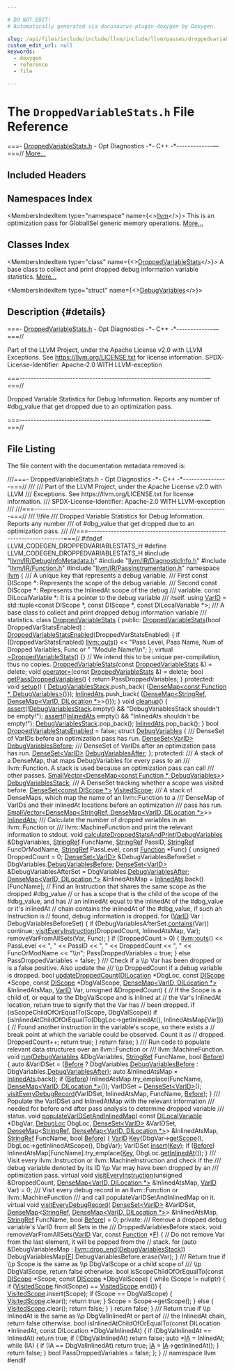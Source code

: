 ```yaml
---

# DO NOT EDIT!
# Automatically generated via docusaurus-plugin-doxygen by Doxygen.

slug: /api/files/include/include/llvm/include/llvm/passes/droppedvariablestats-h
custom_edit_url: null
keywords:
  - doxygen
  - reference
  - file

---
```





# The `DroppedVariableStats.h` File Reference

<DoxygenPage pluginConfig={pluginConfig}>

===- <a href="/docs/api/files/include/include/llvm/include/llvm/passes/droppedvariablestats-h">DroppedVariableStats.h</a> - Opt Diagnostics -&#42;- C++ -&#42;-------------—===// <a href="#details">More...</a>

## Included Headers

<IncludesList>
<IncludesListItem
  filePath="llvm/IR/DebugInfoMetadata.h"
  permalink="/docs/api/files/include/include/llvm/include/llvm/ir/debuginfometadata-h"
  isLocal="true" />
<IncludesListItem
  filePath="llvm/IR/DiagnosticInfo.h"
  permalink="/docs/api/files/include/include/llvm/include/llvm/ir/diagnosticinfo-h"
  isLocal="true" />
<IncludesListItem
  filePath="llvm/IR/Function.h"
  permalink="/docs/api/files/include/include/llvm/include/llvm/ir/function-h"
  isLocal="true" />
<IncludesListItem
  filePath="llvm/IR/PassInstrumentation.h"
  permalink="/docs/api/files/include/include/llvm/include/llvm/ir/passinstrumentation-h"
  isLocal="true" />
</IncludesList>

## Namespaces Index

<MembersIndex>

<MembersIndexItem
  type="namespace"
  name={<><a href="/docs/api/namespaces/llvm">llvm</a></>}>
This is an optimization pass for GlobalISel generic memory operations. <a href="/docs/api/namespaces/llvm/#details">More...</a>
</MembersIndexItem>

</MembersIndex>

## Classes Index

<MembersIndex>

<MembersIndexItem
  type="class"
  name={<><a href="/docs/api/classes/llvm/droppedvariablestats">DroppedVariableStats</a></>}>
A base class to collect and print dropped debug information variable statistics. <a href="/docs/api/classes/llvm/droppedvariablestats/#details">More...</a>
</MembersIndexItem>

<MembersIndexItem
  type="struct"
  name={<><a href="/docs/api/structs/llvm/droppedvariablestats/debugvariables">DebugVariables</a></>}>
</MembersIndexItem>

</MembersIndex>

## Description {#details}

===- <a href="/docs/api/files/include/include/llvm/include/llvm/passes/droppedvariablestats-h">DroppedVariableStats.h</a> - Opt Diagnostics -&#42;- C++ -&#42;-------------—===//

Part of the LLVM Project, under the Apache License v2.0 with LLVM Exceptions. See <a href="https://llvm.org/LICENSE.txt">https://llvm.org/LICENSE.txt</a> for license information. SPDX-License-Identifier: Apache-2.0 WITH LLVM-exception

===------------------------------------------------------------------—===//

Dropped Variable Statistics for Debug Information. Reports any number of #dbg&#95;value that get dropped due to an optimization pass.

===------------------------------------------------------------------—===//

## File Listing

The file content with the documentation metadata removed is:

<ProgramListing>

<Link id="l00001" /><CodeLine lineNumber="1"><Highlight kind="comment">///===- DroppedVariableStats.h - Opt Diagnostics -&#42;- C++ -&#42;----------------===//</Highlight><Highlight kind="comment"></Highlight></CodeLine>
<Link id="l00002" /><CodeLine lineNumber="2"><Highlight kind="comment">///</Highlight></CodeLine>
<Link id="l00003" /><CodeLine lineNumber="3"><Highlight kind="comment">/// Part of the LLVM Project, under the Apache License v2.0 with LLVM</Highlight></CodeLine>
<Link id="l00004" /><CodeLine lineNumber="4"><Highlight kind="comment">/// Exceptions. See https://llvm.org/LICENSE.txt for license information.</Highlight></CodeLine>
<Link id="l00005" /><CodeLine lineNumber="5"><Highlight kind="comment">/// SPDX-License-Identifier: Apache-2.0 WITH LLVM-exception</Highlight></CodeLine>
<Link id="l00006" /><CodeLine lineNumber="6"><Highlight kind="comment">///</Highlight></CodeLine>
<Link id="l00007" /><CodeLine lineNumber="7"><Highlight kind="comment">///===---------------------------------------------------------------------===//</Highlight></CodeLine>
<Link id="l00008" /><CodeLine lineNumber="8"><Highlight kind="comment">/// \\file</Highlight></CodeLine>
<Link id="l00009" /><CodeLine lineNumber="9"><Highlight kind="comment">/// Dropped Variable Statistics for Debug Information. Reports any number</Highlight></CodeLine>
<Link id="l00010" /><CodeLine lineNumber="10"><Highlight kind="comment">/// of #dbg&#95;value that get dropped due to an optimization pass.</Highlight></CodeLine>
<Link id="l00011" /><CodeLine lineNumber="11"><Highlight kind="comment">///</Highlight></CodeLine>
<Link id="l00012" /><CodeLine lineNumber="12"><Highlight kind="comment">///===---------------------------------------------------------------------===//</Highlight><Highlight kind="normal"></Highlight></CodeLine>
<Link id="l00013" /><CodeLine lineNumber="13"><Highlight kind="normal"></Highlight></CodeLine>
<Link id="l00014" /><CodeLine lineNumber="14"><Highlight kind="normal"></Highlight><Highlight kind="preprocessor">#ifndef LLVM&#95;CODEGEN&#95;DROPPEDVARIABLESTATS&#95;H</Highlight><Highlight kind="normal"></Highlight></CodeLine>
<Link id="l00015" /><CodeLine lineNumber="15"><Highlight kind="normal"></Highlight><Highlight kind="preprocessor">#define LLVM&#95;CODEGEN&#95;DROPPEDVARIABLESTATS&#95;H</Highlight><Highlight kind="normal"></Highlight></CodeLine>
<Link id="l00016" /><CodeLine lineNumber="16"><Highlight kind="normal"></Highlight></CodeLine>
<Link id="l00017" /><CodeLine lineNumber="17"><Highlight kind="normal"></Highlight><Highlight kind="preprocessor">#include &quot;<a href="/docs/api/files/include/include/llvm/include/llvm/ir/debuginfometadata-h">llvm/IR/DebugInfoMetadata.h</a>&quot;</Highlight><Highlight kind="normal"></Highlight></CodeLine>
<Link id="l00018" /><CodeLine lineNumber="18"><Highlight kind="normal"></Highlight><Highlight kind="preprocessor">#include &quot;<a href="/docs/api/files/include/include/llvm/include/llvm/ir/diagnosticinfo-h">llvm/IR/DiagnosticInfo.h</a>&quot;</Highlight><Highlight kind="normal"></Highlight></CodeLine>
<Link id="l00019" /><CodeLine lineNumber="19"><Highlight kind="normal"></Highlight><Highlight kind="preprocessor">#include &quot;<a href="/docs/api/files/include/include/llvm/include/llvm/ir/function-h">llvm/IR/Function.h</a>&quot;</Highlight><Highlight kind="normal"></Highlight></CodeLine>
<Link id="l00020" /><CodeLine lineNumber="20"><Highlight kind="normal"></Highlight><Highlight kind="preprocessor">#include &quot;<a href="/docs/api/files/include/include/llvm/include/llvm/ir/passinstrumentation-h">llvm/IR/PassInstrumentation.h</a>&quot;</Highlight><Highlight kind="normal"></Highlight></CodeLine>
<Link id="l00021" /><CodeLine lineNumber="21"><Highlight kind="normal"></Highlight></CodeLine>
<Link id="l00022" /><CodeLine lineNumber="22"><Highlight kind="normal"></Highlight><Highlight kind="keyword">namespace </Highlight><Highlight kind="normal"><a href="/docs/api/namespaces/llvm">llvm</a> &#123;</Highlight></CodeLine>
<Link id="l00023" /><CodeLine lineNumber="23"><Highlight kind="normal"></Highlight><Highlight kind="comment"></Highlight></CodeLine>
<Link id="l00024" /><CodeLine lineNumber="24"><Highlight kind="comment">/// A unique key that represents a debug variable.</Highlight></CodeLine>
<Link id="l00025" /><CodeLine lineNumber="25"><Highlight kind="comment">/// First const DIScope &#42;: Represents the scope of the debug variable.</Highlight></CodeLine>
<Link id="l00026" /><CodeLine lineNumber="26"><Highlight kind="comment">/// Second const DIScope &#42;: Represents the InlinedAt scope of the debug</Highlight></CodeLine>
<Link id="l00027" /><CodeLine lineNumber="27"><Highlight kind="comment">/// variable. const DILocalVariable &#42;: It is a pointer to the debug variable</Highlight></CodeLine>
<Link id="l00028" /><CodeLine lineNumber="28"><Highlight kind="comment">/// itself.</Highlight><Highlight kind="normal"></Highlight></CodeLine>
<Link id="l00029" /><CodeLine lineNumber="29" lineLink="/docs/api/namespaces/llvm/#a07ea053ea2cdbee8e68ebd607c26dc8a"><Highlight kind="normal"></Highlight><Highlight kind="keyword">using </Highlight><Highlight kind="normal"><a href="/docs/api/namespaces/llvm/#a07ea053ea2cdbee8e68ebd607c26dc8a">VarID</a> =</Highlight></CodeLine>
<Link id="l00030" /><CodeLine lineNumber="30"><Highlight kind="normal">    std::tuple&lt;const DIScope &#42;, const DIScope &#42;, const DILocalVariable &#42;&gt;;</Highlight></CodeLine>
<Link id="l00031" /><CodeLine lineNumber="31"><Highlight kind="normal"></Highlight><Highlight kind="comment"></Highlight></CodeLine>
<Link id="l00032" /><CodeLine lineNumber="32"><Highlight kind="comment">/// A base class to collect and print dropped debug information variable</Highlight></CodeLine>
<Link id="l00033" /><CodeLine lineNumber="33"><Highlight kind="comment">/// statistics.</Highlight><Highlight kind="normal"></Highlight></CodeLine>
<Link id="l00034" /><CodeLine lineNumber="34" lineLink="/docs/api/classes/llvm/droppedvariablestats"><Highlight kind="normal"></Highlight><Highlight kind="keyword">class </Highlight><Highlight kind="normal"><a href="/docs/api/classes/llvm/droppedvariablestats/#a46f071337fdc4a5ed806508f6b6073b4">DroppedVariableStats</a> &#123;</Highlight></CodeLine>
<Link id="l00035" /><CodeLine lineNumber="35"><Highlight kind="normal"></Highlight><Highlight kind="keyword">public</Highlight><Highlight kind="normal">:</Highlight></CodeLine>
<Link id="l00036" /><CodeLine lineNumber="36" lineLink="/docs/api/classes/llvm/droppedvariablestats/#a46f071337fdc4a5ed806508f6b6073b4"><Highlight kind="normal">  <a href="/docs/api/classes/llvm/droppedvariablestats/#a46f071337fdc4a5ed806508f6b6073b4">DroppedVariableStats</a>(</Highlight><Highlight kind="keywordtype">bool</Highlight><Highlight kind="normal"> DroppedVarStatsEnabled)</Highlight></CodeLine>
<Link id="l00037" /><CodeLine lineNumber="37"><Highlight kind="normal">      : <a href="/docs/api/classes/llvm/droppedvariablestats/#a6868779973ca0e558f17521d7810da52">DroppedVariableStatsEnabled</a>(DroppedVarStatsEnabled) &#123;</Highlight></CodeLine>
<Link id="l00038" /><CodeLine lineNumber="38"><Highlight kind="normal">    </Highlight><Highlight kind="keywordflow">if</Highlight><Highlight kind="normal"> (DroppedVarStatsEnabled)</Highlight></CodeLine>
<Link id="l00039" /><CodeLine lineNumber="39"><Highlight kind="normal">      <a href="/docs/api/namespaces/llvm/#a2d79a00fa7c56f57b87f2fe2a3f118c7">llvm::outs</a>()</Highlight></CodeLine>
<Link id="l00040" /><CodeLine lineNumber="40"><Highlight kind="normal">          &lt;&lt; </Highlight><Highlight kind="stringliteral">&quot;Pass Level, Pass Name, Num of Dropped Variables, Func or &quot;</Highlight><Highlight kind="normal"></Highlight></CodeLine>
<Link id="l00041" /><CodeLine lineNumber="41"><Highlight kind="normal">             </Highlight><Highlight kind="stringliteral">&quot;Module Name\\n&quot;</Highlight><Highlight kind="normal">;</Highlight></CodeLine>
<Link id="l00042" /><CodeLine lineNumber="42"><Highlight kind="normal">  &#125;;</Highlight></CodeLine>
<Link id="l00043" /><CodeLine lineNumber="43"><Highlight kind="normal"></Highlight></CodeLine>
<Link id="l00044" /><CodeLine lineNumber="44" lineLink="/docs/api/classes/llvm/droppedvariablestats/#addabc63a03c26b62477fb7af2490f574"><Highlight kind="normal">  </Highlight><Highlight kind="keyword">virtual</Highlight><Highlight kind="normal"> <a href="/docs/api/classes/llvm/droppedvariablestats/#addabc63a03c26b62477fb7af2490f574">~DroppedVariableStats</a>() &#123;&#125;</Highlight></CodeLine>
<Link id="l00045" /><CodeLine lineNumber="45"><Highlight kind="normal"></Highlight></CodeLine>
<Link id="l00046" /><CodeLine lineNumber="46"><Highlight kind="normal">  </Highlight><Highlight kind="comment">// We intend this to be unique per-compilation, thus no copies.</Highlight><Highlight kind="normal"></Highlight></CodeLine>
<Link id="l00047" /><CodeLine lineNumber="47" lineLink="/docs/api/classes/llvm/droppedvariablestats/#a57364af948f3e0f629a32882a0e7f68b"><Highlight kind="normal">  <a href="/docs/api/classes/llvm/droppedvariablestats/#a57364af948f3e0f629a32882a0e7f68b">DroppedVariableStats</a>(</Highlight><Highlight kind="keyword">const</Highlight><Highlight kind="normal"> <a href="/docs/api/classes/llvm/droppedvariablestats/#a46f071337fdc4a5ed806508f6b6073b4">DroppedVariableStats</a> &amp;) = </Highlight><Highlight kind="keyword">delete</Highlight><Highlight kind="normal">;</Highlight></CodeLine>
<Link id="l00048" /><CodeLine lineNumber="48" lineLink="/docs/api/classes/llvm/droppedvariablestats/#ad32f8e42bb15683d18d8a78de0f854cc"><Highlight kind="normal">  </Highlight><Highlight kind="keywordtype">void</Highlight><Highlight kind="normal"> <a href="/docs/api/classes/llvm/droppedvariablestats/#ad32f8e42bb15683d18d8a78de0f854cc">operator=</a>(</Highlight><Highlight kind="keyword">const</Highlight><Highlight kind="normal"> <a href="/docs/api/classes/llvm/droppedvariablestats/#a46f071337fdc4a5ed806508f6b6073b4">DroppedVariableStats</a> &amp;) = </Highlight><Highlight kind="keyword">delete</Highlight><Highlight kind="normal">;</Highlight></CodeLine>
<Link id="l00049" /><CodeLine lineNumber="49"><Highlight kind="normal"></Highlight></CodeLine>
<Link id="l00050" /><CodeLine lineNumber="50" lineLink="/docs/api/classes/llvm/droppedvariablestats/#a2849714d5e1cfb51a1df91c1bc855dcb"><Highlight kind="normal">  </Highlight><Highlight kind="keywordtype">bool</Highlight><Highlight kind="normal"> <a href="/docs/api/classes/llvm/droppedvariablestats/#a2849714d5e1cfb51a1df91c1bc855dcb">getPassDroppedVariables</a>() &#123; </Highlight><Highlight kind="keywordflow">return</Highlight><Highlight kind="normal"> PassDroppedVariables; &#125;</Highlight></CodeLine>
<Link id="l00051" /><CodeLine lineNumber="51"><Highlight kind="normal"></Highlight></CodeLine>
<Link id="l00052" /><CodeLine lineNumber="52"><Highlight kind="normal"></Highlight><Highlight kind="keyword">protected</Highlight><Highlight kind="normal">:</Highlight></CodeLine>
<Link id="l00053" /><CodeLine lineNumber="53" lineLink="/docs/api/classes/llvm/droppedvariablestats/#afb370e0ed83426862695812314133aa7"><Highlight kind="normal">  </Highlight><Highlight kind="keywordtype">void</Highlight><Highlight kind="normal"> <a href="/docs/api/classes/llvm/droppedvariablestats/#afb370e0ed83426862695812314133aa7">setup</a>() &#123;</Highlight></CodeLine>
<Link id="l00054" /><CodeLine lineNumber="54"><Highlight kind="normal">    <a href="/docs/api/classes/llvm/droppedvariablestats/#a956a96918980eb304dedaa78b88c0d3c">DebugVariablesStack</a>.push&#95;back(</Highlight></CodeLine>
<Link id="l00055" /><CodeLine lineNumber="55"><Highlight kind="normal">        &#123;<a href="/docs/api/classes/llvm/densemap">DenseMap&lt;const Function &#42;, DebugVariables&gt;</a>()&#125;);</Highlight></CodeLine>
<Link id="l00056" /><CodeLine lineNumber="56"><Highlight kind="normal">    <a href="/docs/api/classes/llvm/droppedvariablestats/#a276914a247d61781f51e41186a9dc2af">InlinedAts</a>.push&#95;back(</Highlight></CodeLine>
<Link id="l00057" /><CodeLine lineNumber="57"><Highlight kind="normal">        &#123;<a href="/docs/api/classes/llvm/densemap">DenseMap&lt;StringRef, DenseMap&lt;VarID, DILocation &#42;&gt;</a>&gt;()&#125;);</Highlight></CodeLine>
<Link id="l00058" /><CodeLine lineNumber="58"><Highlight kind="normal">  &#125;</Highlight></CodeLine>
<Link id="l00059" /><CodeLine lineNumber="59"><Highlight kind="normal"></Highlight></CodeLine>
<Link id="l00060" /><CodeLine lineNumber="60" lineLink="/docs/api/classes/llvm/droppedvariablestats/#ab91542990bbb5413110da7acf1815924"><Highlight kind="normal">  </Highlight><Highlight kind="keywordtype">void</Highlight><Highlight kind="normal"> <a href="/docs/api/classes/llvm/droppedvariablestats/#ab91542990bbb5413110da7acf1815924">cleanup</a>() &#123;</Highlight></CodeLine>
<Link id="l00061" /><CodeLine lineNumber="61"><Highlight kind="normal">    <a href="/docs/api/files/lib/lib/target/lib/target/amdgpu/silowercontrolflow-cpp/#a4868c5d81c5ccc98c47aeab6244346a0">assert</a>(!<a href="/docs/api/classes/llvm/droppedvariablestats/#a956a96918980eb304dedaa78b88c0d3c">DebugVariablesStack</a>.empty() &amp;&amp;</Highlight></CodeLine>
<Link id="l00062" /><CodeLine lineNumber="62"><Highlight kind="normal">           </Highlight><Highlight kind="stringliteral">&quot;DebugVariablesStack shouldn&#39;t be empty!&quot;</Highlight><Highlight kind="normal">);</Highlight></CodeLine>
<Link id="l00063" /><CodeLine lineNumber="63"><Highlight kind="normal">    <a href="/docs/api/files/lib/lib/target/lib/target/amdgpu/silowercontrolflow-cpp/#a4868c5d81c5ccc98c47aeab6244346a0">assert</a>(!<a href="/docs/api/classes/llvm/droppedvariablestats/#a276914a247d61781f51e41186a9dc2af">InlinedAts</a>.empty() &amp;&amp; </Highlight><Highlight kind="stringliteral">&quot;InlinedAts shouldn&#39;t be empty!&quot;</Highlight><Highlight kind="normal">);</Highlight></CodeLine>
<Link id="l00064" /><CodeLine lineNumber="64"><Highlight kind="normal">    <a href="/docs/api/classes/llvm/droppedvariablestats/#a956a96918980eb304dedaa78b88c0d3c">DebugVariablesStack</a>.pop&#95;back();</Highlight></CodeLine>
<Link id="l00065" /><CodeLine lineNumber="65"><Highlight kind="normal">    <a href="/docs/api/classes/llvm/droppedvariablestats/#a276914a247d61781f51e41186a9dc2af">InlinedAts</a>.pop&#95;back();</Highlight></CodeLine>
<Link id="l00066" /><CodeLine lineNumber="66"><Highlight kind="normal">  &#125;</Highlight></CodeLine>
<Link id="l00067" /><CodeLine lineNumber="67"><Highlight kind="normal"></Highlight></CodeLine>
<Link id="l00068" /><CodeLine lineNumber="68" lineLink="/docs/api/classes/llvm/droppedvariablestats/#a6868779973ca0e558f17521d7810da52"><Highlight kind="normal">  </Highlight><Highlight kind="keywordtype">bool</Highlight><Highlight kind="normal"> <a href="/docs/api/classes/llvm/droppedvariablestats/#a6868779973ca0e558f17521d7810da52">DroppedVariableStatsEnabled</a> = </Highlight><Highlight kind="keyword">false</Highlight><Highlight kind="normal">;</Highlight></CodeLine>
<Link id="l00069" /><CodeLine lineNumber="69" lineLink="/docs/api/structs/llvm/droppedvariablestats/debugvariables"><Highlight kind="normal">  </Highlight><Highlight kind="keyword">struct </Highlight><Highlight kind="normal"><a href="/docs/api/structs/llvm/droppedvariablestats/debugvariables">DebugVariables</a> &#123;</Highlight><Highlight kind="comment"></Highlight></CodeLine>
<Link id="l00070" /><CodeLine lineNumber="70"><Highlight kind="comment">    /// DenseSet of VarIDs before an optimization pass has run.</Highlight><Highlight kind="normal"></Highlight></CodeLine>
<Link id="l00071" /><CodeLine lineNumber="71" lineLink="/docs/api/structs/llvm/droppedvariablestats/debugvariables/#ae0035704c71ffaf5c1e72109a3209140"><Highlight kind="normal">    <a href="/docs/api/classes/llvm/denseset">DenseSet&lt;VarID&gt;</a> <a href="/docs/api/structs/llvm/droppedvariablestats/debugvariables/#ae0035704c71ffaf5c1e72109a3209140">DebugVariablesBefore</a>;</Highlight><Highlight kind="comment"></Highlight></CodeLine>
<Link id="l00072" /><CodeLine lineNumber="72"><Highlight kind="comment">    /// DenseSet of VarIDs after an optimization pass has run.</Highlight><Highlight kind="normal"></Highlight></CodeLine>
<Link id="l00073" /><CodeLine lineNumber="73" lineLink="/docs/api/structs/llvm/droppedvariablestats/debugvariables/#a5e4d16731206131193654cbea6408074"><Highlight kind="normal">    <a href="/docs/api/classes/llvm/denseset">DenseSet&lt;VarID&gt;</a> <a href="/docs/api/structs/llvm/droppedvariablestats/debugvariables/#a5e4d16731206131193654cbea6408074">DebugVariablesAfter</a>;</Highlight></CodeLine>
<Link id="l00074" /><CodeLine lineNumber="74"><Highlight kind="normal">  &#125;;</Highlight></CodeLine>
<Link id="l00075" /><CodeLine lineNumber="75"><Highlight kind="normal"></Highlight></CodeLine>
<Link id="l00076" /><CodeLine lineNumber="76"><Highlight kind="normal"></Highlight><Highlight kind="keyword">protected</Highlight><Highlight kind="normal">:</Highlight><Highlight kind="comment"></Highlight></CodeLine>
<Link id="l00077" /><CodeLine lineNumber="77"><Highlight kind="comment">  /// A stack of a DenseMap, that maps DebugVariables for every pass to an</Highlight></CodeLine>
<Link id="l00078" /><CodeLine lineNumber="78"><Highlight kind="comment">  /// llvm::Function. A stack is used because an optimization pass can call</Highlight></CodeLine>
<Link id="l00079" /><CodeLine lineNumber="79"><Highlight kind="comment">  /// other passes.</Highlight><Highlight kind="normal"></Highlight></CodeLine>
<Link id="l00080" /><CodeLine lineNumber="80" lineLink="/docs/api/classes/llvm/droppedvariablestats/#a956a96918980eb304dedaa78b88c0d3c"><Highlight kind="normal">  <a href="/docs/api/classes/llvm/smallvector">SmallVector&lt;DenseMap&lt;const Function &#42;, DebugVariables&gt;</a>&gt; <a href="/docs/api/classes/llvm/droppedvariablestats/#a956a96918980eb304dedaa78b88c0d3c">DebugVariablesStack</a>;</Highlight></CodeLine>
<Link id="l00081" /><CodeLine lineNumber="81"><Highlight kind="normal"></Highlight><Highlight kind="comment"></Highlight></CodeLine>
<Link id="l00082" /><CodeLine lineNumber="82"><Highlight kind="comment">  /// A DenseSet tracking whether a scope was visited before.</Highlight><Highlight kind="normal"></Highlight></CodeLine>
<Link id="l00083" /><CodeLine lineNumber="83" lineLink="/docs/api/classes/llvm/droppedvariablestats/#a07e15724976aed7adc5b3a178548ca77"><Highlight kind="normal">  <a href="/docs/api/classes/llvm/denseset">DenseSet&lt;const DIScope &#42;&gt;</a> <a href="/docs/api/classes/llvm/droppedvariablestats/#a07e15724976aed7adc5b3a178548ca77">VisitedScope</a>;</Highlight><Highlight kind="comment"></Highlight></CodeLine>
<Link id="l00084" /><CodeLine lineNumber="84"><Highlight kind="comment">  /// A stack of DenseMaps, which map the name of an llvm::Function to a</Highlight></CodeLine>
<Link id="l00085" /><CodeLine lineNumber="85"><Highlight kind="comment">  /// DenseMap of VarIDs and their inlinedAt locations before an optimization</Highlight></CodeLine>
<Link id="l00086" /><CodeLine lineNumber="86"><Highlight kind="comment">  /// pass has run.</Highlight><Highlight kind="normal"></Highlight></CodeLine>
<Link id="l00087" /><CodeLine lineNumber="87" lineLink="/docs/api/classes/llvm/droppedvariablestats/#a276914a247d61781f51e41186a9dc2af"><Highlight kind="normal">  <a href="/docs/api/classes/llvm/smallvector">SmallVector&lt;DenseMap&lt;StringRef, DenseMap&lt;VarID, DILocation &#42;&gt;</a>&gt;&gt; <a href="/docs/api/classes/llvm/droppedvariablestats/#a276914a247d61781f51e41186a9dc2af">InlinedAts</a>;</Highlight><Highlight kind="comment"></Highlight></CodeLine>
<Link id="l00088" /><CodeLine lineNumber="88"><Highlight kind="comment">  /// Calculate the number of dropped variables in an llvm::Function or</Highlight></CodeLine>
<Link id="l00089" /><CodeLine lineNumber="89"><Highlight kind="comment">  /// llvm::MachineFunction and print the relevant information to stdout.</Highlight><Highlight kind="normal"></Highlight></CodeLine>
<Link id="l00090" /><CodeLine lineNumber="90" lineLink="/docs/api/classes/llvm/droppedvariablestats/#a039613c35cae74dbc1b9f2bcdc793f9e"><Highlight kind="normal">  </Highlight><Highlight kind="keywordtype">void</Highlight><Highlight kind="normal"> <a href="/docs/api/classes/llvm/droppedvariablestats/#a039613c35cae74dbc1b9f2bcdc793f9e">calculateDroppedStatsAndPrint</a>(<a href="/docs/api/structs/llvm/droppedvariablestats/debugvariables">DebugVariables</a> &amp;DbgVariables,</Highlight></CodeLine>
<Link id="l00091" /><CodeLine lineNumber="91"><Highlight kind="normal">                                     <a href="/docs/api/classes/llvm/stringref">StringRef</a> FuncName, <a href="/docs/api/classes/llvm/stringref">StringRef</a> PassID,</Highlight></CodeLine>
<Link id="l00092" /><CodeLine lineNumber="92"><Highlight kind="normal">                                     <a href="/docs/api/classes/llvm/stringref">StringRef</a> FuncOrModName,</Highlight></CodeLine>
<Link id="l00093" /><CodeLine lineNumber="93"><Highlight kind="normal">                                     <a href="/docs/api/classes/llvm/stringref">StringRef</a> PassLevel,</Highlight></CodeLine>
<Link id="l00094" /><CodeLine lineNumber="94"><Highlight kind="normal">                                     </Highlight><Highlight kind="keyword">const</Highlight><Highlight kind="normal"> <a href="/docs/api/classes/llvm/function">Function</a> &#42;Func) &#123;</Highlight></CodeLine>
<Link id="l00095" /><CodeLine lineNumber="95"><Highlight kind="normal">    </Highlight><Highlight kind="keywordtype">unsigned</Highlight><Highlight kind="normal"> DroppedCount = 0;</Highlight></CodeLine>
<Link id="l00096" /><CodeLine lineNumber="96"><Highlight kind="normal">    <a href="/docs/api/classes/llvm/denseset">DenseSet&lt;VarID&gt;</a> &amp;DebugVariablesBeforeSet =</Highlight></CodeLine>
<Link id="l00097" /><CodeLine lineNumber="97"><Highlight kind="normal">        DbgVariables.<a href="/docs/api/structs/llvm/droppedvariablestats/debugvariables/#ae0035704c71ffaf5c1e72109a3209140">DebugVariablesBefore</a>;</Highlight></CodeLine>
<Link id="l00098" /><CodeLine lineNumber="98"><Highlight kind="normal">    <a href="/docs/api/classes/llvm/denseset">DenseSet&lt;VarID&gt;</a> &amp;DebugVariablesAfterSet = DbgVariables.<a href="/docs/api/structs/llvm/droppedvariablestats/debugvariables/#a5e4d16731206131193654cbea6408074">DebugVariablesAfter</a>;</Highlight></CodeLine>
<Link id="l00099" /><CodeLine lineNumber="99"><Highlight kind="normal">    <a href="/docs/api/classes/llvm/densemap">DenseMap&lt;VarID, DILocation &#42;&gt;</a> &amp;InlinedAtsMap = <a href="/docs/api/classes/llvm/droppedvariablestats/#a276914a247d61781f51e41186a9dc2af">InlinedAts</a>.back()&#91;FuncName&#93;;</Highlight></CodeLine>
<Link id="l00100" /><CodeLine lineNumber="100"><Highlight kind="normal">    </Highlight><Highlight kind="comment">// Find an Instruction that shares the same scope as the dropped #dbg&#95;value</Highlight><Highlight kind="normal"></Highlight></CodeLine>
<Link id="l00101" /><CodeLine lineNumber="101"><Highlight kind="normal">    </Highlight><Highlight kind="comment">// or has a scope that is the child of the scope of the #dbg&#95;value, and has</Highlight><Highlight kind="normal"></Highlight></CodeLine>
<Link id="l00102" /><CodeLine lineNumber="102"><Highlight kind="normal">    </Highlight><Highlight kind="comment">// an inlinedAt equal to the inlinedAt of the #dbg&#95;value or it&#39;s inlinedAt</Highlight><Highlight kind="normal"></Highlight></CodeLine>
<Link id="l00103" /><CodeLine lineNumber="103"><Highlight kind="normal">    </Highlight><Highlight kind="comment">// chain contains the inlinedAt of the #dbg&#95;value, if such an Instruction is</Highlight><Highlight kind="normal"></Highlight></CodeLine>
<Link id="l00104" /><CodeLine lineNumber="104"><Highlight kind="normal">    </Highlight><Highlight kind="comment">// found, debug information is dropped.</Highlight><Highlight kind="normal"></Highlight></CodeLine>
<Link id="l00105" /><CodeLine lineNumber="105"><Highlight kind="normal">    </Highlight><Highlight kind="keywordflow">for</Highlight><Highlight kind="normal"> (<a href="/docs/api/namespaces/llvm/#a07ea053ea2cdbee8e68ebd607c26dc8a">VarID</a> Var : DebugVariablesBeforeSet) &#123;</Highlight></CodeLine>
<Link id="l00106" /><CodeLine lineNumber="106"><Highlight kind="normal">      </Highlight><Highlight kind="keywordflow">if</Highlight><Highlight kind="normal"> (DebugVariablesAfterSet.<a href="/docs/api/classes/llvm/detail/densesetimpl/#ad409c2de8502b94c8a0b1193307c63b6">contains</a>(Var))</Highlight></CodeLine>
<Link id="l00107" /><CodeLine lineNumber="107"><Highlight kind="normal">        </Highlight><Highlight kind="keywordflow">continue</Highlight><Highlight kind="normal">;</Highlight></CodeLine>
<Link id="l00108" /><CodeLine lineNumber="108"><Highlight kind="normal">      <a href="/docs/api/classes/llvm/droppedvariablestats/#a1eb80ff593f2b7c49f83baaa60306b25">visitEveryInstruction</a>(DroppedCount, InlinedAtsMap, Var);</Highlight></CodeLine>
<Link id="l00109" /><CodeLine lineNumber="109"><Highlight kind="normal">      removeVarFromAllSets(Var, Func);</Highlight></CodeLine>
<Link id="l00110" /><CodeLine lineNumber="110"><Highlight kind="normal">    &#125;</Highlight></CodeLine>
<Link id="l00111" /><CodeLine lineNumber="111"><Highlight kind="normal">    </Highlight><Highlight kind="keywordflow">if</Highlight><Highlight kind="normal"> (DroppedCount &gt; 0) &#123;</Highlight></CodeLine>
<Link id="l00112" /><CodeLine lineNumber="112"><Highlight kind="normal">      <a href="/docs/api/namespaces/llvm/#a2d79a00fa7c56f57b87f2fe2a3f118c7">llvm::outs</a>() &lt;&lt; PassLevel &lt;&lt; </Highlight><Highlight kind="stringliteral">&quot;, &quot;</Highlight><Highlight kind="normal"> &lt;&lt; PassID &lt;&lt; </Highlight><Highlight kind="stringliteral">&quot;, &quot;</Highlight><Highlight kind="normal"> &lt;&lt; DroppedCount</Highlight></CodeLine>
<Link id="l00113" /><CodeLine lineNumber="113"><Highlight kind="normal">                   &lt;&lt; </Highlight><Highlight kind="stringliteral">&quot;, &quot;</Highlight><Highlight kind="normal"> &lt;&lt; FuncOrModName &lt;&lt; </Highlight><Highlight kind="stringliteral">&quot;\\n&quot;</Highlight><Highlight kind="normal">;</Highlight></CodeLine>
<Link id="l00114" /><CodeLine lineNumber="114"><Highlight kind="normal">      PassDroppedVariables = </Highlight><Highlight kind="keyword">true</Highlight><Highlight kind="normal">;</Highlight></CodeLine>
<Link id="l00115" /><CodeLine lineNumber="115"><Highlight kind="normal">    &#125; </Highlight><Highlight kind="keywordflow">else</Highlight><Highlight kind="normal"></Highlight></CodeLine>
<Link id="l00116" /><CodeLine lineNumber="116"><Highlight kind="normal">      PassDroppedVariables = </Highlight><Highlight kind="keyword">false</Highlight><Highlight kind="normal">;</Highlight></CodeLine>
<Link id="l00117" /><CodeLine lineNumber="117"><Highlight kind="normal">  &#125;</Highlight></CodeLine>
<Link id="l00118" /><CodeLine lineNumber="118"><Highlight kind="normal"></Highlight><Highlight kind="comment"></Highlight></CodeLine>
<Link id="l00119" /><CodeLine lineNumber="119"><Highlight kind="comment">  /// Check if a \\p Var has been dropped or is a false positive. Also update the</Highlight></CodeLine>
<Link id="l00120" /><CodeLine lineNumber="120"><Highlight kind="comment">  /// \\p DroppedCount if a debug variable is dropped.</Highlight><Highlight kind="normal"></Highlight></CodeLine>
<Link id="l00121" /><CodeLine lineNumber="121" lineLink="/docs/api/classes/llvm/droppedvariablestats/#a75d47320ab41eb44b12c355c8a3e9fe7"><Highlight kind="normal">  </Highlight><Highlight kind="keywordtype">bool</Highlight><Highlight kind="normal"> <a href="/docs/api/classes/llvm/droppedvariablestats/#a75d47320ab41eb44b12c355c8a3e9fe7">updateDroppedCount</a>(<a href="/docs/api/classes/llvm/dilocation">DILocation</a> &#42;DbgLoc, </Highlight><Highlight kind="keyword">const</Highlight><Highlight kind="normal"> <a href="/docs/api/classes/llvm/discope">DIScope</a> &#42;Scope,</Highlight></CodeLine>
<Link id="l00122" /><CodeLine lineNumber="122"><Highlight kind="normal">                          </Highlight><Highlight kind="keyword">const</Highlight><Highlight kind="normal"> <a href="/docs/api/classes/llvm/discope">DIScope</a> &#42;DbgValScope,</Highlight></CodeLine>
<Link id="l00123" /><CodeLine lineNumber="123"><Highlight kind="normal">                          <a href="/docs/api/classes/llvm/densemap">DenseMap&lt;VarID, DILocation &#42;&gt;</a> &amp;InlinedAtsMap,</Highlight></CodeLine>
<Link id="l00124" /><CodeLine lineNumber="124"><Highlight kind="normal">                          <a href="/docs/api/namespaces/llvm/#a07ea053ea2cdbee8e68ebd607c26dc8a">VarID</a> Var, </Highlight><Highlight kind="keywordtype">unsigned</Highlight><Highlight kind="normal"> &amp;DroppedCount) &#123;</Highlight></CodeLine>
<Link id="l00125" /><CodeLine lineNumber="125"><Highlight kind="normal">    </Highlight><Highlight kind="comment">// If the Scope is a child of, or equal to the DbgValScope and is inlined at</Highlight><Highlight kind="normal"></Highlight></CodeLine>
<Link id="l00126" /><CodeLine lineNumber="126"><Highlight kind="normal">    </Highlight><Highlight kind="comment">// the Var&#39;s InlinedAt location, return true to signify that the Var has</Highlight><Highlight kind="normal"></Highlight></CodeLine>
<Link id="l00127" /><CodeLine lineNumber="127"><Highlight kind="normal">    </Highlight><Highlight kind="comment">// been dropped.</Highlight><Highlight kind="normal"></Highlight></CodeLine>
<Link id="l00128" /><CodeLine lineNumber="128"><Highlight kind="normal">    </Highlight><Highlight kind="keywordflow">if</Highlight><Highlight kind="normal"> (isScopeChildOfOrEqualTo(Scope, DbgValScope))</Highlight></CodeLine>
<Link id="l00129" /><CodeLine lineNumber="129"><Highlight kind="normal">      </Highlight><Highlight kind="keywordflow">if</Highlight><Highlight kind="normal"> (isInlinedAtChildOfOrEqualTo(DbgLoc-&gt;getInlinedAt(),</Highlight></CodeLine>
<Link id="l00130" /><CodeLine lineNumber="130"><Highlight kind="normal">                                      InlinedAtsMap&#91;Var&#93;)) &#123;</Highlight></CodeLine>
<Link id="l00131" /><CodeLine lineNumber="131"><Highlight kind="normal">        </Highlight><Highlight kind="comment">// Found another instruction in the variable&#39;s scope, so there exists a</Highlight><Highlight kind="normal"></Highlight></CodeLine>
<Link id="l00132" /><CodeLine lineNumber="132"><Highlight kind="normal">        </Highlight><Highlight kind="comment">// break point at which the variable could be observed. Count it as</Highlight><Highlight kind="normal"></Highlight></CodeLine>
<Link id="l00133" /><CodeLine lineNumber="133"><Highlight kind="normal">        </Highlight><Highlight kind="comment">// dropped.</Highlight><Highlight kind="normal"></Highlight></CodeLine>
<Link id="l00134" /><CodeLine lineNumber="134"><Highlight kind="normal">        DroppedCount++;</Highlight></CodeLine>
<Link id="l00135" /><CodeLine lineNumber="135"><Highlight kind="normal">        </Highlight><Highlight kind="keywordflow">return</Highlight><Highlight kind="normal"> </Highlight><Highlight kind="keyword">true</Highlight><Highlight kind="normal">;</Highlight></CodeLine>
<Link id="l00136" /><CodeLine lineNumber="136"><Highlight kind="normal">      &#125;</Highlight></CodeLine>
<Link id="l00137" /><CodeLine lineNumber="137"><Highlight kind="normal">    </Highlight><Highlight kind="keywordflow">return</Highlight><Highlight kind="normal"> </Highlight><Highlight kind="keyword">false</Highlight><Highlight kind="normal">;</Highlight></CodeLine>
<Link id="l00138" /><CodeLine lineNumber="138"><Highlight kind="normal">  &#125;</Highlight><Highlight kind="comment"></Highlight></CodeLine>
<Link id="l00139" /><CodeLine lineNumber="139"><Highlight kind="comment">  /// Run code to populate relevant data structures over an llvm::Function or</Highlight></CodeLine>
<Link id="l00140" /><CodeLine lineNumber="140"><Highlight kind="comment">  /// llvm::MachineFunction.</Highlight><Highlight kind="normal"></Highlight></CodeLine>
<Link id="l00141" /><CodeLine lineNumber="141" lineLink="/docs/api/classes/llvm/droppedvariablestats/#a848e174c81c6209939940cb31f1353cf"><Highlight kind="normal">  </Highlight><Highlight kind="keywordtype">void</Highlight><Highlight kind="normal"> <a href="/docs/api/classes/llvm/droppedvariablestats/#a848e174c81c6209939940cb31f1353cf">run</a>(<a href="/docs/api/structs/llvm/droppedvariablestats/debugvariables">DebugVariables</a> &amp;DbgVariables, <a href="/docs/api/classes/llvm/stringref">StringRef</a> FuncName, </Highlight><Highlight kind="keywordtype">bool</Highlight><Highlight kind="normal"> <a href="/docs/api/files/lib/lib/passes/standardinstrumentations-cpp/#a6f1bbcae7288f05872dcfe811d0388baa9060587edeb01a63e3d3edc959678d1e">Before</a>) &#123;</Highlight></CodeLine>
<Link id="l00142" /><CodeLine lineNumber="142"><Highlight kind="normal">    </Highlight><Highlight kind="keyword">auto</Highlight><Highlight kind="normal"> &amp;VarIDSet = (<a href="/docs/api/files/lib/lib/passes/standardinstrumentations-cpp/#a6f1bbcae7288f05872dcfe811d0388baa9060587edeb01a63e3d3edc959678d1e">Before</a> ? DbgVariables.<a href="/docs/api/structs/llvm/droppedvariablestats/debugvariables/#ae0035704c71ffaf5c1e72109a3209140">DebugVariablesBefore</a></Highlight></CodeLine>
<Link id="l00143" /><CodeLine lineNumber="143"><Highlight kind="normal">                             : DbgVariables.<a href="/docs/api/structs/llvm/droppedvariablestats/debugvariables/#a5e4d16731206131193654cbea6408074">DebugVariablesAfter</a>);</Highlight></CodeLine>
<Link id="l00144" /><CodeLine lineNumber="144"><Highlight kind="normal">    </Highlight><Highlight kind="keyword">auto</Highlight><Highlight kind="normal"> &amp;InlinedAtsMap = <a href="/docs/api/classes/llvm/droppedvariablestats/#a276914a247d61781f51e41186a9dc2af">InlinedAts</a>.back();</Highlight></CodeLine>
<Link id="l00145" /><CodeLine lineNumber="145"><Highlight kind="normal">    </Highlight><Highlight kind="keywordflow">if</Highlight><Highlight kind="normal"> (<a href="/docs/api/files/lib/lib/passes/standardinstrumentations-cpp/#a6f1bbcae7288f05872dcfe811d0388baa9060587edeb01a63e3d3edc959678d1e">Before</a>)</Highlight></CodeLine>
<Link id="l00146" /><CodeLine lineNumber="146"><Highlight kind="normal">      InlinedAtsMap.try&#95;emplace(FuncName, <a href="/docs/api/classes/llvm/densemap">DenseMap&lt;VarID, DILocation &#42;&gt;</a>());</Highlight></CodeLine>
<Link id="l00147" /><CodeLine lineNumber="147"><Highlight kind="normal">    VarIDSet = <a href="/docs/api/classes/llvm/denseset">DenseSet&lt;VarID&gt;</a>();</Highlight></CodeLine>
<Link id="l00148" /><CodeLine lineNumber="148"><Highlight kind="normal">    <a href="/docs/api/classes/llvm/droppedvariablestats/#a39ae6f33a21851aaab9d15fcb979c037">visitEveryDebugRecord</a>(VarIDSet, InlinedAtsMap, FuncName, <a href="/docs/api/files/lib/lib/passes/standardinstrumentations-cpp/#a6f1bbcae7288f05872dcfe811d0388baa9060587edeb01a63e3d3edc959678d1e">Before</a>);</Highlight></CodeLine>
<Link id="l00149" /><CodeLine lineNumber="149"><Highlight kind="normal">  &#125;</Highlight><Highlight kind="comment"></Highlight></CodeLine>
<Link id="l00150" /><CodeLine lineNumber="150"><Highlight kind="comment">  /// Populate the VarIDSet and InlinedAtMap with the relevant information</Highlight></CodeLine>
<Link id="l00151" /><CodeLine lineNumber="151"><Highlight kind="comment">  /// needed for before and after pass analysis to determine dropped variable</Highlight></CodeLine>
<Link id="l00152" /><CodeLine lineNumber="152"><Highlight kind="comment">  /// status.</Highlight><Highlight kind="normal"></Highlight></CodeLine>
<Link id="l00153" /><CodeLine lineNumber="153" lineLink="/docs/api/classes/llvm/droppedvariablestats/#a2ad1df667a6a13366805e55ea363ee9b"><Highlight kind="normal">  </Highlight><Highlight kind="keywordtype">void</Highlight><Highlight kind="normal"> <a href="/docs/api/classes/llvm/droppedvariablestats/#a2ad1df667a6a13366805e55ea363ee9b">populateVarIDSetAndInlinedMap</a>(</Highlight></CodeLine>
<Link id="l00154" /><CodeLine lineNumber="154"><Highlight kind="normal">      </Highlight><Highlight kind="keyword">const</Highlight><Highlight kind="normal"> <a href="/docs/api/classes/llvm/dilocalvariable">DILocalVariable</a> &#42;DbgVar, <a href="/docs/api/classes/llvm/debugloc">DebugLoc</a> DbgLoc, <a href="/docs/api/classes/llvm/denseset">DenseSet&lt;VarID&gt;</a> &amp;VarIDSet,</Highlight></CodeLine>
<Link id="l00155" /><CodeLine lineNumber="155"><Highlight kind="normal">      <a href="/docs/api/classes/llvm/densemap">DenseMap</a>&lt;<a href="/docs/api/classes/llvm/stringref">StringRef</a>, <a href="/docs/api/classes/llvm/densemap">DenseMap&lt;VarID, DILocation &#42;&gt;</a>&gt; &amp;InlinedAtsMap,</Highlight></CodeLine>
<Link id="l00156" /><CodeLine lineNumber="156"><Highlight kind="normal">      <a href="/docs/api/classes/llvm/stringref">StringRef</a> FuncName, </Highlight><Highlight kind="keywordtype">bool</Highlight><Highlight kind="normal"> <a href="/docs/api/files/lib/lib/passes/standardinstrumentations-cpp/#a6f1bbcae7288f05872dcfe811d0388baa9060587edeb01a63e3d3edc959678d1e">Before</a>) &#123;</Highlight></CodeLine>
<Link id="l00157" /><CodeLine lineNumber="157"><Highlight kind="normal">    <a href="/docs/api/namespaces/llvm/#a07ea053ea2cdbee8e68ebd607c26dc8a">VarID</a> <a href="/docs/api/namespaces/llvm/#a98c6256d0644613c6b5b3e2ef06ef5ce">Key</a>&#123;DbgVar-&gt;<a href="/docs/api/classes/llvm/dilocalvariable/#a38229438b1c22802074b3181b0b80b85">getScope</a>(), DbgLoc-&gt;getInlinedAtScope(), DbgVar&#125;;</Highlight></CodeLine>
<Link id="l00158" /><CodeLine lineNumber="158"><Highlight kind="normal">    VarIDSet.<a href="/docs/api/classes/llvm/detail/densesetimpl/#a1b0f3ebdced8fce4b22c6a63b25d9525">insert</a>(<a href="/docs/api/namespaces/llvm/#a98c6256d0644613c6b5b3e2ef06ef5ce">Key</a>);</Highlight></CodeLine>
<Link id="l00159" /><CodeLine lineNumber="159"><Highlight kind="normal">    </Highlight><Highlight kind="keywordflow">if</Highlight><Highlight kind="normal"> (<a href="/docs/api/files/lib/lib/passes/standardinstrumentations-cpp/#a6f1bbcae7288f05872dcfe811d0388baa9060587edeb01a63e3d3edc959678d1e">Before</a>)</Highlight></CodeLine>
<Link id="l00160" /><CodeLine lineNumber="160"><Highlight kind="normal">      InlinedAtsMap&#91;FuncName&#93;.try&#95;emplace(<a href="/docs/api/namespaces/llvm/#a98c6256d0644613c6b5b3e2ef06ef5ce">Key</a>, DbgLoc.<a href="/docs/api/classes/llvm/debugloc/#ada0b6f3c53a53b7274e7aeb23eeab5a8">getInlinedAt</a>());</Highlight></CodeLine>
<Link id="l00161" /><CodeLine lineNumber="161"><Highlight kind="normal">  &#125;</Highlight><Highlight kind="comment"></Highlight></CodeLine>
<Link id="l00162" /><CodeLine lineNumber="162"><Highlight kind="comment">  /// Visit every llvm::Instruction or llvm::MachineInstruction and check if the</Highlight></CodeLine>
<Link id="l00163" /><CodeLine lineNumber="163"><Highlight kind="comment">  /// debug variable denoted by its ID \\p Var may have been dropped by an</Highlight></CodeLine>
<Link id="l00164" /><CodeLine lineNumber="164"><Highlight kind="comment">  /// optimization pass.</Highlight><Highlight kind="normal"></Highlight></CodeLine>
<Link id="l00165" /><CodeLine lineNumber="165"><Highlight kind="normal">  </Highlight><Highlight kind="keyword">virtual</Highlight><Highlight kind="normal"> </Highlight><Highlight kind="keywordtype">void</Highlight><Highlight kind="normal"></Highlight></CodeLine>
<Link id="l00166" /><CodeLine lineNumber="166" lineLink="/docs/api/classes/llvm/droppedvariablestats/#a1eb80ff593f2b7c49f83baaa60306b25"><Highlight kind="normal">  <a href="/docs/api/classes/llvm/droppedvariablestats/#a1eb80ff593f2b7c49f83baaa60306b25">visitEveryInstruction</a>(</Highlight><Highlight kind="keywordtype">unsigned</Highlight><Highlight kind="normal"> &amp;DroppedCount,</Highlight></CodeLine>
<Link id="l00167" /><CodeLine lineNumber="167"><Highlight kind="normal">                        <a href="/docs/api/classes/llvm/densemap">DenseMap&lt;VarID, DILocation &#42;&gt;</a> &amp;InlinedAtsMap,</Highlight></CodeLine>
<Link id="l00168" /><CodeLine lineNumber="168"><Highlight kind="normal">                        <a href="/docs/api/namespaces/llvm/#a07ea053ea2cdbee8e68ebd607c26dc8a">VarID</a> Var) = 0;</Highlight><Highlight kind="comment"></Highlight></CodeLine>
<Link id="l00169" /><CodeLine lineNumber="169"><Highlight kind="comment">  /// Visit every debug record in an llvm::Function or llvm::MachineFunction</Highlight></CodeLine>
<Link id="l00170" /><CodeLine lineNumber="170"><Highlight kind="comment">  /// and call populateVarIDSetAndInlinedMap on it.</Highlight><Highlight kind="normal"></Highlight></CodeLine>
<Link id="l00171" /><CodeLine lineNumber="171" lineLink="/docs/api/classes/llvm/droppedvariablestats/#a39ae6f33a21851aaab9d15fcb979c037"><Highlight kind="normal">  </Highlight><Highlight kind="keyword">virtual</Highlight><Highlight kind="normal"> </Highlight><Highlight kind="keywordtype">void</Highlight><Highlight kind="normal"> <a href="/docs/api/classes/llvm/droppedvariablestats/#a39ae6f33a21851aaab9d15fcb979c037">visitEveryDebugRecord</a>(</Highlight></CodeLine>
<Link id="l00172" /><CodeLine lineNumber="172"><Highlight kind="normal">      <a href="/docs/api/classes/llvm/denseset">DenseSet&lt;VarID&gt;</a> &amp;VarIDSet,</Highlight></CodeLine>
<Link id="l00173" /><CodeLine lineNumber="173"><Highlight kind="normal">      <a href="/docs/api/classes/llvm/densemap">DenseMap</a>&lt;<a href="/docs/api/classes/llvm/stringref">StringRef</a>, <a href="/docs/api/classes/llvm/densemap">DenseMap&lt;VarID, DILocation &#42;&gt;</a>&gt; &amp;InlinedAtsMap,</Highlight></CodeLine>
<Link id="l00174" /><CodeLine lineNumber="174"><Highlight kind="normal">      <a href="/docs/api/classes/llvm/stringref">StringRef</a> FuncName, </Highlight><Highlight kind="keywordtype">bool</Highlight><Highlight kind="normal"> <a href="/docs/api/files/lib/lib/passes/standardinstrumentations-cpp/#a6f1bbcae7288f05872dcfe811d0388baa9060587edeb01a63e3d3edc959678d1e">Before</a>) = 0;</Highlight></CodeLine>
<Link id="l00175" /><CodeLine lineNumber="175"><Highlight kind="normal"></Highlight></CodeLine>
<Link id="l00176" /><CodeLine lineNumber="176"><Highlight kind="normal"></Highlight><Highlight kind="keyword">private</Highlight><Highlight kind="normal">:</Highlight><Highlight kind="comment"></Highlight></CodeLine>
<Link id="l00177" /><CodeLine lineNumber="177"><Highlight kind="comment">  /// Remove a dropped debug variable&#39;s VarID from all Sets in the</Highlight></CodeLine>
<Link id="l00178" /><CodeLine lineNumber="178"><Highlight kind="comment">  /// DroppedVariablesBefore stack.</Highlight><Highlight kind="normal"></Highlight></CodeLine>
<Link id="l00179" /><CodeLine lineNumber="179"><Highlight kind="normal">  </Highlight><Highlight kind="keywordtype">void</Highlight><Highlight kind="normal"> removeVarFromAllSets(<a href="/docs/api/namespaces/llvm/#a07ea053ea2cdbee8e68ebd607c26dc8a">VarID</a> Var, </Highlight><Highlight kind="keyword">const</Highlight><Highlight kind="normal"> <a href="/docs/api/classes/llvm/function">Function</a> &#42;<a href="/docs/api/files/lib/lib/support/md5-cpp/#a96d73bbd7af15cb1fc38c3f4a3bd82e9">F</a>) &#123;</Highlight></CodeLine>
<Link id="l00180" /><CodeLine lineNumber="180"><Highlight kind="normal">    </Highlight><Highlight kind="comment">// Do not remove Var from the last element, it will be popped from the</Highlight><Highlight kind="normal"></Highlight></CodeLine>
<Link id="l00181" /><CodeLine lineNumber="181"><Highlight kind="normal">    </Highlight><Highlight kind="comment">// stack.</Highlight><Highlight kind="normal"></Highlight></CodeLine>
<Link id="l00182" /><CodeLine lineNumber="182"><Highlight kind="normal">    </Highlight><Highlight kind="keywordflow">for</Highlight><Highlight kind="normal"> (</Highlight><Highlight kind="keyword">auto</Highlight><Highlight kind="normal"> &amp;DebugVariablesMap : <a href="/docs/api/namespaces/llvm/#a9b64313b5c1907066b7bab1c60a2ea08">llvm::drop&#95;end</a>(<a href="/docs/api/classes/llvm/droppedvariablestats/#a956a96918980eb304dedaa78b88c0d3c">DebugVariablesStack</a>))</Highlight></CodeLine>
<Link id="l00183" /><CodeLine lineNumber="183"><Highlight kind="normal">      DebugVariablesMap&#91;<a href="/docs/api/files/lib/lib/support/md5-cpp/#a96d73bbd7af15cb1fc38c3f4a3bd82e9">F</a>&#93;.DebugVariablesBefore.erase(Var);</Highlight></CodeLine>
<Link id="l00184" /><CodeLine lineNumber="184"><Highlight kind="normal">  &#125;</Highlight><Highlight kind="comment"></Highlight></CodeLine>
<Link id="l00185" /><CodeLine lineNumber="185"><Highlight kind="comment">  /// Return true if \\p Scope is the same as \\p DbgValScope or a child scope of</Highlight></CodeLine>
<Link id="l00186" /><CodeLine lineNumber="186"><Highlight kind="comment">  /// \\p DbgValScope, return false otherwise.</Highlight><Highlight kind="normal"></Highlight></CodeLine>
<Link id="l00187" /><CodeLine lineNumber="187"><Highlight kind="normal">  </Highlight><Highlight kind="keywordtype">bool</Highlight><Highlight kind="normal"> isScopeChildOfOrEqualTo(</Highlight><Highlight kind="keyword">const</Highlight><Highlight kind="normal"> <a href="/docs/api/classes/llvm/discope">DIScope</a> &#42;Scope,</Highlight></CodeLine>
<Link id="l00188" /><CodeLine lineNumber="188"><Highlight kind="normal">                               </Highlight><Highlight kind="keyword">const</Highlight><Highlight kind="normal"> <a href="/docs/api/classes/llvm/discope">DIScope</a> &#42;DbgValScope) &#123;</Highlight></CodeLine>
<Link id="l00189" /><CodeLine lineNumber="189"><Highlight kind="normal">    </Highlight><Highlight kind="keywordflow">while</Highlight><Highlight kind="normal"> (Scope != </Highlight><Highlight kind="keyword">nullptr</Highlight><Highlight kind="normal">) &#123;</Highlight></CodeLine>
<Link id="l00190" /><CodeLine lineNumber="190"><Highlight kind="normal">      </Highlight><Highlight kind="keywordflow">if</Highlight><Highlight kind="normal"> (<a href="/docs/api/classes/llvm/droppedvariablestats/#a07e15724976aed7adc5b3a178548ca77">VisitedScope</a>.find(Scope) == <a href="/docs/api/classes/llvm/droppedvariablestats/#a07e15724976aed7adc5b3a178548ca77">VisitedScope</a>.end()) &#123;</Highlight></CodeLine>
<Link id="l00191" /><CodeLine lineNumber="191"><Highlight kind="normal">        <a href="/docs/api/classes/llvm/droppedvariablestats/#a07e15724976aed7adc5b3a178548ca77">VisitedScope</a>.insert(Scope);</Highlight></CodeLine>
<Link id="l00192" /><CodeLine lineNumber="192"><Highlight kind="normal">        </Highlight><Highlight kind="keywordflow">if</Highlight><Highlight kind="normal"> (Scope == DbgValScope) &#123;</Highlight></CodeLine>
<Link id="l00193" /><CodeLine lineNumber="193"><Highlight kind="normal">          <a href="/docs/api/classes/llvm/droppedvariablestats/#a07e15724976aed7adc5b3a178548ca77">VisitedScope</a>.clear();</Highlight></CodeLine>
<Link id="l00194" /><CodeLine lineNumber="194"><Highlight kind="normal">          </Highlight><Highlight kind="keywordflow">return</Highlight><Highlight kind="normal"> </Highlight><Highlight kind="keyword">true</Highlight><Highlight kind="normal">;</Highlight></CodeLine>
<Link id="l00195" /><CodeLine lineNumber="195"><Highlight kind="normal">        &#125;</Highlight></CodeLine>
<Link id="l00196" /><CodeLine lineNumber="196"><Highlight kind="normal">        Scope = Scope-&gt;getScope();</Highlight></CodeLine>
<Link id="l00197" /><CodeLine lineNumber="197"><Highlight kind="normal">      &#125; </Highlight><Highlight kind="keywordflow">else</Highlight><Highlight kind="normal"> &#123;</Highlight></CodeLine>
<Link id="l00198" /><CodeLine lineNumber="198"><Highlight kind="normal">        <a href="/docs/api/classes/llvm/droppedvariablestats/#a07e15724976aed7adc5b3a178548ca77">VisitedScope</a>.clear();</Highlight></CodeLine>
<Link id="l00199" /><CodeLine lineNumber="199"><Highlight kind="normal">        </Highlight><Highlight kind="keywordflow">return</Highlight><Highlight kind="normal"> </Highlight><Highlight kind="keyword">false</Highlight><Highlight kind="normal">;</Highlight></CodeLine>
<Link id="l00200" /><CodeLine lineNumber="200"><Highlight kind="normal">      &#125;</Highlight></CodeLine>
<Link id="l00201" /><CodeLine lineNumber="201"><Highlight kind="normal">    &#125;</Highlight></CodeLine>
<Link id="l00202" /><CodeLine lineNumber="202"><Highlight kind="normal">    </Highlight><Highlight kind="keywordflow">return</Highlight><Highlight kind="normal"> </Highlight><Highlight kind="keyword">false</Highlight><Highlight kind="normal">;</Highlight></CodeLine>
<Link id="l00203" /><CodeLine lineNumber="203"><Highlight kind="normal">  &#125;</Highlight><Highlight kind="comment"></Highlight></CodeLine>
<Link id="l00204" /><CodeLine lineNumber="204"><Highlight kind="comment">  /// Return true if \\p InlinedAt is the same as \\p DbgValInlinedAt or part of</Highlight></CodeLine>
<Link id="l00205" /><CodeLine lineNumber="205"><Highlight kind="comment">  /// the InlinedAt chain, return false otherwise.</Highlight><Highlight kind="normal"></Highlight></CodeLine>
<Link id="l00206" /><CodeLine lineNumber="206"><Highlight kind="normal">  </Highlight><Highlight kind="keywordtype">bool</Highlight><Highlight kind="normal"> isInlinedAtChildOfOrEqualTo(</Highlight><Highlight kind="keyword">const</Highlight><Highlight kind="normal"> DILocation &#42;InlinedAt,</Highlight></CodeLine>
<Link id="l00207" /><CodeLine lineNumber="207"><Highlight kind="normal">                                   </Highlight><Highlight kind="keyword">const</Highlight><Highlight kind="normal"> DILocation &#42;DbgValInlinedAt) &#123;</Highlight></CodeLine>
<Link id="l00208" /><CodeLine lineNumber="208"><Highlight kind="normal">    </Highlight><Highlight kind="keywordflow">if</Highlight><Highlight kind="normal"> (DbgValInlinedAt == InlinedAt)</Highlight></CodeLine>
<Link id="l00209" /><CodeLine lineNumber="209"><Highlight kind="normal">      </Highlight><Highlight kind="keywordflow">return</Highlight><Highlight kind="normal"> </Highlight><Highlight kind="keyword">true</Highlight><Highlight kind="normal">;</Highlight></CodeLine>
<Link id="l00210" /><CodeLine lineNumber="210"><Highlight kind="normal">    </Highlight><Highlight kind="keywordflow">if</Highlight><Highlight kind="normal"> (!DbgValInlinedAt)</Highlight></CodeLine>
<Link id="l00211" /><CodeLine lineNumber="211"><Highlight kind="normal">      </Highlight><Highlight kind="keywordflow">return</Highlight><Highlight kind="normal"> </Highlight><Highlight kind="keyword">false</Highlight><Highlight kind="normal">;</Highlight></CodeLine>
<Link id="l00212" /><CodeLine lineNumber="212"><Highlight kind="normal">    </Highlight><Highlight kind="keyword">auto</Highlight><Highlight kind="normal"> &#42;<a href="/docs/api/namespaces/llvm/aarch64packey/#abf4394f452bde3f544999858d71e4b46aaf2ff1a10f3f3b211d7781a33e4c1e05">IA</a> = InlinedAt;</Highlight></CodeLine>
<Link id="l00213" /><CodeLine lineNumber="213"><Highlight kind="normal">    </Highlight><Highlight kind="keywordflow">while</Highlight><Highlight kind="normal"> (IA) &#123;</Highlight></CodeLine>
<Link id="l00214" /><CodeLine lineNumber="214"><Highlight kind="normal">      </Highlight><Highlight kind="keywordflow">if</Highlight><Highlight kind="normal"> (IA == DbgValInlinedAt)</Highlight></CodeLine>
<Link id="l00215" /><CodeLine lineNumber="215"><Highlight kind="normal">        </Highlight><Highlight kind="keywordflow">return</Highlight><Highlight kind="normal"> </Highlight><Highlight kind="keyword">true</Highlight><Highlight kind="normal">;</Highlight></CodeLine>
<Link id="l00216" /><CodeLine lineNumber="216"><Highlight kind="normal">      <a href="/docs/api/namespaces/llvm/aarch64packey/#abf4394f452bde3f544999858d71e4b46aaf2ff1a10f3f3b211d7781a33e4c1e05">IA</a> = <a href="/docs/api/namespaces/llvm/aarch64packey/#abf4394f452bde3f544999858d71e4b46aaf2ff1a10f3f3b211d7781a33e4c1e05">IA</a>-&gt;getInlinedAt();</Highlight></CodeLine>
<Link id="l00217" /><CodeLine lineNumber="217"><Highlight kind="normal">    &#125;</Highlight></CodeLine>
<Link id="l00218" /><CodeLine lineNumber="218"><Highlight kind="normal">    </Highlight><Highlight kind="keywordflow">return</Highlight><Highlight kind="normal"> </Highlight><Highlight kind="keyword">false</Highlight><Highlight kind="normal">;</Highlight></CodeLine>
<Link id="l00219" /><CodeLine lineNumber="219"><Highlight kind="normal">  &#125;</Highlight></CodeLine>
<Link id="l00220" /><CodeLine lineNumber="220"><Highlight kind="normal">  </Highlight><Highlight kind="keywordtype">bool</Highlight><Highlight kind="normal"> PassDroppedVariables = </Highlight><Highlight kind="keyword">false</Highlight><Highlight kind="normal">;</Highlight></CodeLine>
<Link id="l00221" /><CodeLine lineNumber="221"><Highlight kind="normal">&#125;;</Highlight></CodeLine>
<Link id="l00222" /><CodeLine lineNumber="222"><Highlight kind="normal"></Highlight></CodeLine>
<Link id="l00223" /><CodeLine lineNumber="223"><Highlight kind="normal">&#125; </Highlight><Highlight kind="comment">// namespace llvm</Highlight><Highlight kind="normal"></Highlight></CodeLine>
<Link id="l00224" /><CodeLine lineNumber="224"><Highlight kind="normal"></Highlight></CodeLine>
<Link id="l00225" /><CodeLine lineNumber="225"><Highlight kind="normal"></Highlight><Highlight kind="preprocessor">#endif</Highlight></CodeLine>

</ProgramListing>

</DoxygenPage>

